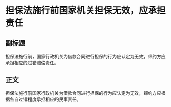 # 担保法施行前国家机关担保无效，应承担责任
## 副标题
担保法施行前，国家行政机关为借款合同进行担保的行为应认定为无效，缔约方应承担相应的过错赔偿责任。
## 正文
担保法施行前国家行政机关为借款合同进行担保的行为应认定为无效，缔约方应根据各自过错程度承担相应的民事责任。